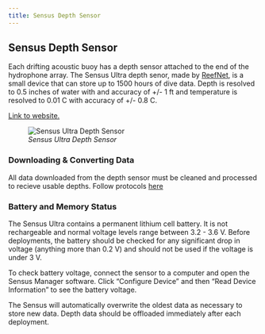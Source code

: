 ```yaml
---
title: Sensus Depth Sensor
---
```


## Sensus Depth Sensor

Each drifting acoustic buoy has a depth sensor attached to the end of the hydrophone array. The Sensus Ultra depth senor, made by [ReefNet](https://reefnet.ca/), is a small device that can store up to 1500 hours of dive data. Depth is resolved to 0.5 inches of water with and accuracy of +/- 1 ft and temperature is resolved to 0.01 C with accuracy of +/- 0.8 C.

[Link to website.](https://reefnet.ca/products/sensus/)

![*Sensus Ultra Depth Sensor*](images/Screenshot%202022-10-27%20131215.png)

### Downloading & Converting Data

All data downloaded from the depth sensor must be cleaned and processed to recieve usable depths. Follow protocols [here](https://sael-swfsc.github.io/adrift-field-methods/content/Data-Download.html#depth-data)

### Battery and Memory Status

The Sensus Ultra contains a permanent lithium cell battery. It is not rechargeable and normal voltage levels range between 3.2 - 3.6 V. Before deployments, the battery should be checked for any significant drop in voltage (anything more than 0.2 V) and should not be used if the voltage is under 3 V.

To check battery voltage, connect the sensor to a computer and open the Sensus Manager software. Click "Configure Device" and then "Read Device Information" to see the battery voltage.

The Sensus will automatically overwrite the oldest data as necessary to store new data. Depth data should be offloaded immediately after each deployment.
